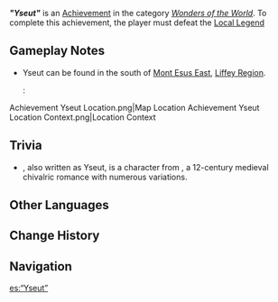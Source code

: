 {{Achievement Infobox
|id           = 81405
|order id     = 1389
|category     = Wonders of the World
|description  = Defeat Local Legend: Yseut.
|requirements = 
|primogems    = 5
|tracking     = 
|hidden       = 1
|topic        = Frost Operative;Local Legend
|type         = Exploration
}}
'''''"Yseut"''''' is an [[Achievement]] in the category ''[[Wonders of the World]]''. To complete this achievement, the player must defeat the [[Local Legend]] {{Enemy|Frost Operative|text=Yseut &mdash; "The Cold Hand."}}

==Gameplay Notes==
* Yseut can be found in the south of [[Mont Esus East]], [[Liffey Region]].
*: <gallery>
Achievement Yseut Location.png|Map Location
Achievement Yseut Location Context.png|Location Context
</gallery>

==Trivia==
* {{w|Iseult}}, also written as Yseut, is a character from ''{{w|Tristan and Iseult}}'', a 12-century medieval chivalric romance with numerous variations.

==Other Languages==
{{Other Languages
|en      = "Yseut"
|zhs     = 「以索忒」
|zhs_rm  = "Yǐsuǒtè"
|zht     = 「以索忒」
|zht_rm  = "Yǐsuǒtè"
|ja      = 「イゾルト」
|ja_rm   = "Izoruto"
|ko      = 「이졸트」
|es      = “Yseut”
|fr      = Yseut
|ru      = «Изольт»
|th      = "Yseut"
|vi      = "Yseut"
|de      = „Yseut“
|id      = "Yseut"
|pt      = "Yseult"
|tr      = "Yseut"
|it      = "Yseut"
}}

==Change History==
{{Change History|4.1}}

==Navigation==
{{Achievement Navbox|Wonders of the World|Exploration}}

[[es:“Yseut”]]